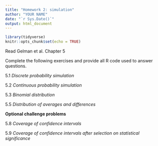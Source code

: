 ```yaml
---
title: "Homework 2: simulation"
author: "YOUR NAME"
date: "`r Sys.Date()`"
output: html_document
---
```


```r
library(tidyverse)
knitr::opts_chunk$set(echo = TRUE)
```

Read Gelman et al. Chapter 5

Complete the following exercises and provide all R code used to answer questions.

5.1 *Discrete probability simulation*

5.2 *Continuous probability simulation*

5.3 *Binomial distribution*

5.5 *Distribution of averages and differences*

**Optional challenge problems**

5.8 *Coverage of confidence intervals* 

5.9 *Coverage of confidence intervals after selection on statistical significance*


